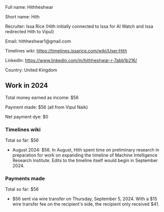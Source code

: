 Full name: Hithheshwar

Short name: Hith

Recruiter: Issa Rice (Hith initially connected to Issa for AI Watch and Issa redirected Hith to Vipul)

Email: hithheshwar1@gmail.com

Timelines wiki: https://timelines.issarice.com/wiki/User:Hith

LinkedIn: https://www.linkedin.com/in/hithheshwar-r-7abb1b216/

Country: United Kingdom

==Work in 2024==

Total money earned as income: $56

Payment made: $56 (all from Vipul Naik)

Net payment dye: $0

===Timelines wiki===

Total so far: $56

* August 2024: $56. In August, Hith spent time on preliminary research in preparation for work on expanding the timeline of Machine Intelligence Research Institute. Edits to the timeline itself would begin in September 2024.

===Payments made===

Total so far: $56

* $56 sent via wire transfer on Thursday, September 5, 2024. With a $15 wire transfer fee on the recipient's side, the recipient only received $41.

